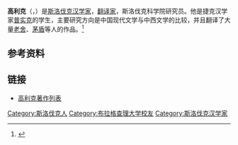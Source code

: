 '''高利克'''（{{lang-sk|Jozef Marián Gálik}}，{{bd|1933年|||}}）是[[斯洛伐克|斯洛伐克]][[汉学家|汉学家]]，[[翻译家|翻译家]]，斯洛伐克科学院研究员。他是捷克汉学家[[普实克|普实克]]的学生，主要研究方向是中国现代文学与中西文学的比较，并且翻译了大量[[老舍|老舍]]、[[茅盾|茅盾]]等人的作品。<ref>{{Cite web |url=http://www.qhnews.com/zt/system/2007/08/04/002173436.shtml |title=首届青海湖国际诗歌节诗人档案:高利克 |access-date=2011-12-09 |archive-date=2016-03-04 |archive-url=https://web.archive.org/web/20160304142336/http://www.qhnews.com/zt/system/2007/08/04/002173436.shtml |dead-url=no }}</ref>

==参考资料==
{{reflist}}

==链接==
*[https://web.archive.org/web/20110524020616/http://orient.sav.sk/slovak/osoby/Bibliography_Dr.Galik.pdf 高利克著作列表]{{en}}

{{normdaten}}
{{DEFAULTSORT:Galik}}
[[Category:斯洛伐克人|Category:斯洛伐克人]]
[[Category:布拉格查理大学校友|Category:布拉格查理大学校友]]
[[Category:斯洛伐克汉学家|Category:斯洛伐克汉学家]]
{{bio-stub}}